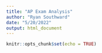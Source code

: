```yaml
---
title: "AP Exam Analysis"
author: "Ryan Southward"
date: "5/20/2022"
output: html_document
---
```


```r
knitr::opts_chunk$set(echo = TRUE)
```
